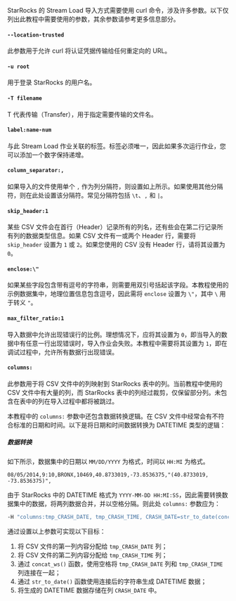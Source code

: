 StarRocks 的 Stream Load 导入方式需要使用 curl 命令，涉及许多参数。以下仅列出此教程中需要使用的参数，其余参数请参考更多信息部分。

#### `--location-trusted`

此参数用于允许 curl 将认证凭据传输给任何重定向的 URL。

#### `-u root`

用于登录 StarRocks 的用户名。

#### `-T filename`

T 代表传输（Transfer），用于指定需要传输的文件名。

#### `label:name-num`

与此 Stream Load 作业关联的标签。标签必须唯一，因此如果多次运行作业，您可以添加一个数字保持递增。

#### `column_separator:,`

如果导入的文件使用单个 `,` 作为列分隔符，则设置如上所示。如果使用其他分隔符，则在此处设置该分隔符。常见分隔符包括 `\t`、`,` 和 `|`。

#### `skip_header:1`

某些 CSV 文件会在首行（Header）记录所有的列名，还有些会在第二行记录所有列的数据类型信息。如果 CSV 文件有一或两个 Header 行，需要将 `skip_header` 设置为 `1` 或 `2`。如果您使用的 CSV 没有 Header 行，请将其设置为 `0`。

#### `enclose:\"`

如果某些字段包含带有逗号的字符串，则需要用双引号括起该字段。本教程使用的示例数据集中，地理位置信息包含逗号，因此需将 `enclose` 设置为 `\"`，其中 `\` 用于转义 `"`。

#### `max_filter_ratio:1`

导入数据中允许出现错误行的比例。理想情况下，应将其设置为 `0`，即当导入的数据中有任意一行出现错误时，导入作业会失败。本教程中需要将其设置为 `1`，即在调试过程中，允许所有数据行出现错误。

#### `columns:`

此参数用于将 CSV 文件中的列映射到 StarRocks 表中的列。当前教程中使用的 CSV 文件中有大量的列，而 StarRocks 表中的列经过裁剪，仅保留部分列。未包含在表中的列在导入过程中都将被跳过。

本教程中的 `columns:` 参数中还包含数据转换逻辑。在 CSV 文件中经常会有不符合标准的日期和时间。以下是将日期和时间数据转换为 DATETIME 类型的逻辑：

##### 数据转换

如下所示，数据集中的日期以 `MM/DD/YYYY` 为格式，时间以 `HH:MI` 为格式。

```plaintext
08/05/2014,9:10,BRONX,10469,40.8733019,-73.8536375,"(40.8733019, -73.8536375)",
```

由于 StarRocks 中的 DATETIME 格式为 `YYYY-MM-DD HH:MI:SS`，因此需要转换数据集中的数据，将两列数据合并，并以空格分隔。则此处 `columns:` 参数应为：

```bash
-H "columns:tmp_CRASH_DATE, tmp_CRASH_TIME, CRASH_DATE=str_to_date(concat_ws(' ', tmp_CRASH_DATE, tmp_CRASH_TIME), '%m/%d/%Y %H:%i')
```

通过设置以上参数可实现以下目标：

1. 将 CSV 文件的第一列内容分配给 `tmp_CRASH_DATE` 列；
2. 将 CSV 文件的第二列内容分配给 `tmp_CRASH_TIME` 列；
3. 通过 `concat_ws()` 函数，使用空格将 `tmp_CRASH_DATE` 列和 `tmp_CRASH_TIME` 列连接在一起；
4. 通过 `str_to_date()` 函数使用连接后的字符串生成 DATETIME 数据；
5. 将生成的 DATETIME 数据存储在列 `CRASH_DATE` 中。
